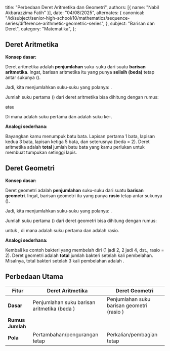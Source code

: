   title: "Perbedaan Deret Aritmetika dan Geometri",
  authors: [{ name: "Nabil Akbarazzima Fatih" }],
  date: "04/08/2025",
  alternates: {
    canonical:
      "/id/subject/senior-high-school/10/mathematics/sequence-series/difference-arithmetic-geometric-series",
  },
  subject: "Barisan dan Deret",
  category: "Matematika",
};

## Deret Aritmetika

**Konsep dasar:**

Deret aritmetika adalah **penjumlahan** suku-suku dari suatu **barisan aritmetika**. Ingat, barisan aritmetika itu yang punya **selisih (beda)** tetap antar sukunya (<InlineMath math="b" />).

Jadi, kita menjumlahkan suku-suku yang polanya: <InlineMath math="a, a+b, a+2b, a+3b, \dots" />.

Jumlah <InlineMath math="n" /> suku pertama (<InlineMath math="S_n" />) dari deret aritmetika bisa dihitung dengan rumus:

<BlockMath math="S_n = \frac{n}{2}(2a + (n-1)b)" />

atau

<BlockMath math="S_n = \frac{n}{2}(a + U_n)" />

Di mana <InlineMath math="a" /> adalah suku pertama dan <InlineMath math="U_n" /> adalah suku ke-<InlineMath math="n" />.

**Analogi sederhana:**

Bayangkan kamu menumpuk batu bata. Lapisan pertama 1 bata, lapisan kedua 3 bata, lapisan ketiga 5 bata, dan seterusnya (beda = 2). Deret aritmetika adalah **total** jumlah batu bata yang kamu perlukan untuk membuat tumpukan setinggi <InlineMath math="n" /> lapis.

## Deret Geometri

**Konsep dasar:**

Deret geometri adalah **penjumlahan** suku-suku dari suatu **barisan geometri**. Ingat, barisan geometri itu yang punya **rasio** tetap antar sukunya (<InlineMath math="r" />).

Jadi, kita menjumlahkan suku-suku yang polanya: <InlineMath math="a, ar, ar^2, ar^3, \dots" />.

Jumlah <InlineMath math="n" /> suku pertama (<InlineMath math="S_n" />) dari deret geometri bisa dihitung dengan rumus:

<BlockMath math="S_n = \frac{a(r^n - 1)}{r-1}" />

untuk <InlineMath math="r \neq 1" />, di mana <InlineMath math="a" /> adalah suku pertama dan <InlineMath math="r" /> adalah rasio.

**Analogi sederhana:**

Kembali ke contoh bakteri yang membelah diri (1 jadi 2, 2 jadi 4, dst., rasio = 2). Deret geometri adalah **total** jumlah bakteri setelah <InlineMath math="n" /> kali pembelahan. Misalnya, total bakteri setelah 3 kali pembelahan adalah <InlineMath math="1 + 2 + 4 = 7" />.

## Perbedaan Utama

| Fitur                                      | Deret Aritmetika                                                   | Deret Geometri                                                    |
| ------------------------------------------ | ------------------------------------------------------------------ | ----------------------------------------------------------------- |
| **Dasar**                                  | Penjumlahan suku barisan aritmetika (beda <InlineMath math="b" />) | Penjumlahan suku barisan geometri (rasio <InlineMath math="r" />) |
| **Rumus Jumlah <InlineMath math="S_n" />** | <InlineMath math="\frac{n}{2}(2a + (n-1)b)" />                     | <InlineMath math="\frac{a(r^n - 1)}{r-1}" />                      |
| **Pola**                                   | Pertambahan/pengurangan tetap                                      | Perkalian/pembagian tetap                                         |
